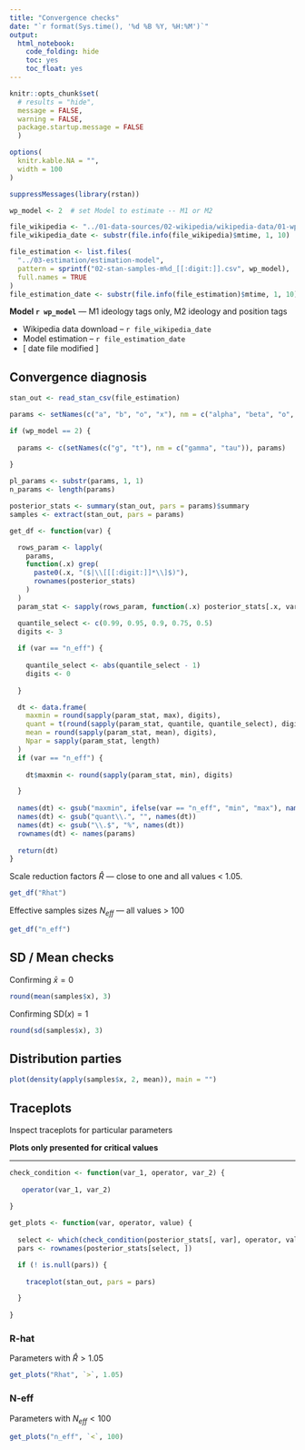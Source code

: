 ```yaml
---
title: "Convergence checks"
date: "`r format(Sys.time(), '%d %B %Y, %H:%M')`"
output:
  html_notebook:
    code_folding: hide
    toc: yes
    toc_float: yes
---
```

<style type="text/css"> <!-- .table { width: auto } ---> </style>

```r
knitr::opts_chunk$set(
  # results = "hide",
  message = FALSE,
  warning = FALSE,
  package.startup.message = FALSE
  )

options(
  knitr.kable.NA = "",
  width = 100
)
```

```r
suppressMessages(library(rstan))

wp_model <- 2  # set Model to estimate -- M1 or M2

file_wikipedia <- "../01-data-sources/02-wikipedia/wikipedia-data/01-wp-data-json.zip"
file_wikipedia_date <- substr(file.info(file_wikipedia)$mtime, 1, 10)

file_estimation <- list.files(
  "../03-estimation/estimation-model", 
  pattern = sprintf("02-stan-samples-m%d_[[:digit:]].csv", wp_model),
  full.names = TRUE
)
file_estimation_date <- substr(file.info(file_estimation)$mtime, 1, 10)
```

__Model `r wp_model`__ — M1 ideology tags only, M2 ideology and position tags

+ Wikipedia data download -- `r file_wikipedia_date`
+ Model estimation -- `r file_estimation_date`
+ [ date file modified ]


## Convergence diagnosis
```r
stan_out <- read_stan_csv(file_estimation)
```

```r
params <- setNames(c("a", "b", "o", "x"), nm = c("alpha", "beta", "o", "x"))

if (wp_model == 2) {
  
  params <- c(setNames(c("g", "t"), nm = c("gamma", "tau")), params)
  
}

pl_params <- substr(params, 1, 1)
n_params <- length(params)

posterior_stats <- summary(stan_out, pars = params)$summary
samples <- extract(stan_out, pars = params)
```

```r
get_df <- function(var) {

  rows_param <- lapply(
    params,
    function(.x) grep(
      paste0(.x, "($|\\[[[:digit:]]*\\]$)"), 
      rownames(posterior_stats)
    )
  )
  param_stat <- sapply(rows_param, function(.x) posterior_stats[.x, var])

  quantile_select <- c(0.99, 0.95, 0.9, 0.75, 0.5)
  digits <- 3
  
  if (var == "n_eff") {
    
    quantile_select <- abs(quantile_select - 1)
    digits <- 0
    
  }

  dt <- data.frame(
    maxmin = round(sapply(param_stat, max), digits),
    quant = t(round(sapply(param_stat, quantile, quantile_select), digits)),
    mean = round(sapply(param_stat, mean), digits),
    Npar = sapply(param_stat, length)
  )
  if (var == "n_eff") {
    
    dt$maxmin <- round(sapply(param_stat, min), digits)

  }
  
  names(dt) <- gsub("maxmin", ifelse(var == "n_eff", "min", "max"), names(dt))
  names(dt) <- gsub("quant\\.", "", names(dt))
  names(dt) <- gsub("\\.$", "%", names(dt))
  rownames(dt) <- names(params)
  
  return(dt)
}
```

Scale reduction factors $\hat{R}$ --- close to one and all values < 1.05.

```r
get_df("Rhat")
```

Effective samples sizes $N_{eff}$ --- all values > 100

```r
get_df("n_eff")
```


## SD / Mean checks

Confirming $\bar{x} = 0$

```r
round(mean(samples$x), 3)
```

Confirming $\text{SD}(x) = 1$

```r
round(sd(samples$x), 3)
```


## Distribution parties

```r
plot(density(apply(samples$x, 2, mean)), main = "")
```


## Traceplots

Inspect traceplots for particular parameters

__Plots only presented for critical values__

-----

```r
check_condition <- function(var_1, operator, var_2) {
  
   operator(var_1, var_2)
  
}

get_plots <- function(var, operator, value) {
  
  select <- which(check_condition(posterior_stats[, var], operator, value))
  pars <- rownames(posterior_stats[select, ])

  if (! is.null(pars)) {
    
    traceplot(stan_out, pars = pars)

  }
  
}
```

### R-hat

Parameters with $\hat{R} > 1.05$

```r
get_plots("Rhat", `>`, 1.05)
```

### N-eff

Parameters with $N_{eff} < 100$

```r
get_plots("n_eff", `<`, 100)
```
